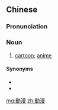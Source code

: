 {{also|动漫}}
==Chinese==
{{zh-forms|s=动漫|note=Short for {{zh-l|*動畫|animation}} + {{zh-l|*漫畫|manga}}.}}

===Pronunciation===
{{zh-pron
|m=dòngmàn
|c=dung6 maan6
|cat=n
}}

===Noun===
{{zh-noun}}

# [[cartoon]]; [[anime]]

====Synonyms====
* {{zh-l|動畫}}
* {{zh-l|卡通}}

[[mg:動漫]]
[[zh:動漫]]